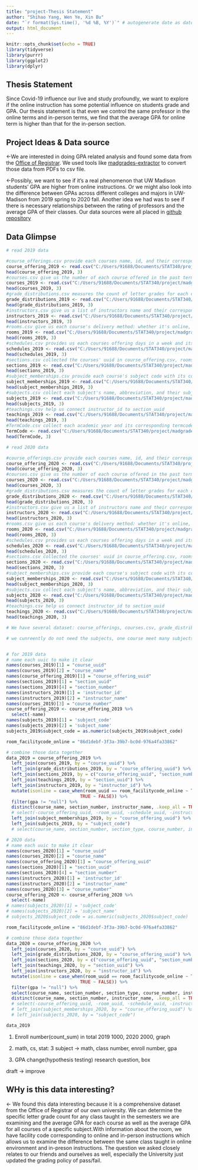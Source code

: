 ---
title: "project-Thesis Statement"
author: "Shihao Yang, Wen Ye, Xin Bu"
date: "`r format(Sys.time(), '%d %B, %Y')`" # autogenerate date as date of last knit
output: html_document
---

```{r setup, include=FALSE}
knitr::opts_chunk$set(echo = TRUE)
library(tidyverse)
library(purrr)
library(ggplot2)
library(dplyr)
```

## Thesis Statement

Since Covid-19 influence our live and study profoundly, we want to explore if the online instruction has some potential influence on students grade and GPA. Our thesis statement is that even we control the same professor in the online terms and in-person terms, we find that the average GPA for online term is higher than that for the in-person section.

## Project Ideas & Data source
<-We are interested in doing GPA related analysis and found some data from the [Office of Registrar](https://registrar.wisc.edu/datacenter/). We used tools like [madgrades-extractor](https://github.com/madgrades/madgrades-extractor) to convert those data from PDFs to csv file.

<-Possibly, we want to see if it's a real phenomenon that UW Madison students' GPA are higher from online instructions. Or we might also look into the difference between GPAs across different colleges and majors in UW-Madison from 2019 spring to 2020 fall. Another idea we had was to see if there is necessary relationships between the rating of professors and the average GPA of their classes. Our data sources were all placed in [github repository](https://github.com/wen-ye-xwz/GPA-Analysis)

## Data Glimpse

```{r}
# read 2019 data

#course_offerings.csv provide each courses name, id, and their corresponding termcode.
course_offering_2019 <- read.csv("C:/Users/91688/Documents/STAT340/project/madgrades-extractor-master/data/2019/course_offerings.csv")
head(course_offering_2019, 3)
#courses.csv give us the number of each course offered in the past terms.
courses_2019 <- read.csv("C:/Users/91688/Documents/STAT340/project/madgrades-extractor-master/data/2019/courses.csv")
head(courses_2019, 3)
#grade_distributions.csv measures the count of letter grades for each course sections.
grade_distributions_2019 <- read.csv("C:/Users/91688/Documents/STAT340/project/madgrades-extractor-master/data/2019/grade_distributions.csv")
head(grade_distributions_2019, 3)
#instructors.csv give us a list of instructors name and their corresponding id number.
instructors_2019 <- read.csv("C:/Users/91688/Documents/STAT340/project/madgrades-extractor-master/data/2019/instructors.csv")
head(instructors_2019, 3)
#rooms.csv give us each course's delivery method: whether it's online, off-campus, or on-campus. And if it's on-campus, there is a corresponding room id for that course.
rooms_2019 <- read.csv("C:/Users/91688/Documents/STAT340/project/madgrades-extractor-master/data/2019/rooms.csv")
head(rooms_2019, 3)
#schedules.csv provides us each courses offering days in a week and its time duration.
schedules_2019 <- read.csv("C:/Users/91688/Documents/STAT340/project/madgrades-extractor-master/data/2019/schedules.csv")
head(schedules_2019, 3)
#sections.csv collected the courses' uuid in course_offering.csv, rooms.csv, and schedules.csv together to give us a bridge to connect different datasets.
sections_2019 <- read.csv("C:/Users/91688/Documents/STAT340/project/madgrades-extractor-master/data/2019/sections.csv")
head(sections_2019, 3)
#subject_memberships.csv provide each course's subject code with its corresponding course_offering_uuid.
subject_memberships_2019 <- read.csv("C:/Users/91688/Documents/STAT340/project/madgrades-extractor-master/data/2019/subject_memberships.csv")
head(subject_memberships_2019, 3)
#subjects.csv collect each subject's name, abbreviation, and their subject_code.
subjects_2019 <- read.csv("C:/Users/91688/Documents/STAT340/project/madgrades-extractor-master/data/2019/subjects.csv")
head(subjects_2019, 3)
#teachings.csv help us connect instructor_id to section_uuid
teachings_2019 <- read.csv("C:/Users/91688/Documents/STAT340/project/madgrades-extractor-master/data/2019/teachings.csv")
head(teachings_2019, 3)
#TermCode.csv collect each academic year and its corresponding termcode for three terms in a year.
TermCode <- read.csv("C:/Users/91688/Documents/STAT340/project/madgrades-extractor-master/data/2019/TermCode.csv")
head(TermCode, 3)

# read 2020 data

#course_offerings.csv provide each courses name, id, and their corresponding termcode.
course_offering_2020 <- read.csv("C:/Users/91688/Documents/STAT340/project/madgrades-extractor-master/data/2020/course_offerings.csv")
head(course_offering_2020, 3)
#courses.csv give us the number of each course offered in the past terms.
courses_2020 <- read.csv("C:/Users/91688/Documents/STAT340/project/madgrades-extractor-master/data/2020/courses.csv")
head(courses_2020, 3)
#grade_distributions.csv measures the count of letter grades for each course sections.
grade_distributions_2020 <- read.csv("C:/Users/91688/Documents/STAT340/project/madgrades-extractor-master/data/2020/grade_distributions.csv")
head(grade_distributions_2020, 3)
#instructors.csv give us a list of instructors name and their corresponding id number.
instructors_2020 <- read.csv("C:/Users/91688/Documents/STAT340/project/madgrades-extractor-master/data/2020/instructors.csv")
head(instructors_2020, 3)
#rooms.csv give us each course's delivery method: whether it's online, off-campus, or on-campus. And if it's on-campus, there is a corresponding room id for that course.
rooms_2020 <- read.csv("C:/Users/91688/Documents/STAT340/project/madgrades-extractor-master/data/2020/rooms.csv")
head(rooms_2020, 3)
#schedules.csv provides us each courses offering days in a week and its time duration.
schedules_2020 <- read.csv("C:/Users/91688/Documents/STAT340/project/madgrades-extractor-master/data/2020/schedules.csv")
head(schedules_2020, 3)
#sections.csv collected the courses' uuid in course_offering.csv, rooms.csv, and schedules.csv together to give us a bridge to connect different datasets.
sections_2020 <- read.csv("C:/Users/91688/Documents/STAT340/project/madgrades-extractor-master/data/2020/sections.csv")
head(sections_2020, 3)
#subject_memberships.csv provide each course's subject code with its corresponding course_offering_uuid.
subject_memberships_2020 <- read.csv("C:/Users/91688/Documents/STAT340/project/madgrades-extractor-master/data/2020/subject_memberships.csv")
head(subject_memberships_2020, 3)
#subjects.csv collect each subject's name, abbreviation, and their subject_code.
subjects_2020 <- read.csv("C:/Users/91688/Documents/STAT340/project/madgrades-extractor-master/data/2020/subjects.csv")
head(subjects_2020, 3)
#teachings.csv help us connect instructor_id to section_uuid
teachings_2020 <- read.csv("C:/Users/91688/Documents/STAT340/project/madgrades-extractor-master/data/2020/teachings.csv")
head(teachings_2020, 3)
```


```{r}
# We have several dataset: course_offerings, courses.csv, grade_distributions, sections, teachings, instructors, rooms, subject_memberships, subjects, schedules, TermCode

# we cunreently do not need the subjects, one course meet many subjects


# for 2019 data
# name each uuic to make it clear 
names(courses_2019)[1] = "course_uuid"
names(courses_2019)[2] = "course_name"
names(course_offering_2019)[1] = "course_offering_uuid"
names(sections_2019)[1] = "section_uuid"
names(sections_2019)[4] = "section_number"
names(instructors_2019)[1] = 'instructor_id'
names(instructors_2019)[2] = "instructor_name"
names(courses_2019)[3] = "course_number"
course_offering_2019 <- course_offering_2019 %>% 
  select(-name)
names(subjects_2019)[1] = 'subject_code'
names(subjects_2019)[2] = 'subject_name'
subjects_2019$subject_code = as.numeric(subjects_2019$subject_code)

room_facilitycode_online = "86d1debf-3f3a-39b7-bc0d-976a4fa33862"

# combine those data together
data_2019 = course_offering_2019 %>% 
  left_join(courses_2019, by = "course_uuid") %>% 
  left_join(grade_distributions_2019, by = "course_offering_uuid") %>% 
  left_join(sections_2019, by = c("course_offering_uuid", "section_number")) %>% 
  left_join(teachings_2019, by = "section_uuid") %>% 
  left_join(instructors_2019, by = "instructor_id") %>% 
  mutate(isonline = case_when(room_uuid == room_facilitycode_online ~ TRUE,
                            TRUE ~ FALSE)) %>% 
  filter(gpa != "null") %>% 
  distinct(course_name, section_number, instructor_name, .keep_all = TRUE) %>% 
  # select(-course_offering_uuid, -room_uuid, -schedule_uuid, -instructor_id, -course_uuid, -term_code, -section_uuid) %>% 
  left_join(subject_memberships_2019, by = "course_offering_uuid") %>%
  left_join(subjects_2019, by = "subject_code") 
  # select(course_name, section_number, section_type, course_number, instructor_name, gpa, isonline, a_count:other_count)

# 2020 data
# name each uuic to make it clear 
names(courses_2020)[1] = "course_uuid"
names(courses_2020)[2] = "course_name"
names(course_offering_2020)[1] = "course_offering_uuid"
names(sections_2020)[1] = "section_uuid"
names(sections_2020)[4] = "section_number"
names(instructors_2020)[1] = 'instructor_id'
names(instructors_2020)[2] = "instructor_name"
names(courses_2020)[3] = "course_number"
course_offering_2020 <- course_offering_2020 %>% 
  select(-name)
# names(subjects_2020)[1] = 'subject_code'
# names(subjects_2020)[2] = 'subject_name'
# subjects_2020$subject_code = as.numeric(subjects_2020$subject_code)

room_facilitycode_online = "86d1debf-3f3a-39b7-bc0d-976a4fa33862"

# combine those data together
data_2020 = course_offering_2020 %>% 
  left_join(courses_2020, by = "course_uuid") %>% 
  left_join(grade_distributions_2020, by = "course_offering_uuid") %>% 
  left_join(sections_2020, by = c("course_offering_uuid", "section_number")) %>% 
  left_join(teachings_2020, by = "section_uuid") %>% 
  left_join(instructors_2020, by = "instructor_id") %>% 
  mutate(isonline = case_when(room_uuid == room_facilitycode_online ~ TRUE,
                            TRUE ~ FALSE)) %>% 
  filter(gpa != "null") %>% 
  select(course_name, section_number, section_type, course_number, instructor_name, gpa, isonline, a_count:other_count) %>% 
  distinct(course_name, section_number, instructor_name, .keep_all = TRUE)
  # select(-course_offering_uuid, -room_uuid, -schedule_uuid, -instructor_id, -course_uuid, -term_code, -section_uuid) %>% 
  # left_join(subject_memberships_2020, by = "course_offering_uuid") %>% 
  # left_join(subjects_2020, by = "subject_code")

```


```{r}
data_2019
```


1. Enroll number(count_sum) in total 2019 1000, 2020 2000, graph

2. math, cs, stat: 3 subject -> math, class number, enroll number, gpa

3. GPA change(hypothesis testing) research question, box 

draft -> improve


## WHy is this data interesting?
<- We found this data interesting because it is a comprehensive dataset from the Office of Registrar of our own university. We can determine the specific letter grade count for any class taught in the semesters we are examining and the average GPA for each course as well as the average GPA for all courses of a specific subject.With information about the room, we have facility code corresponding to online and in-person instructions which allows us to examine the difference between the same class taught in online environment and in-preson instructions. The question we asked closely relates to our friends and ourselves as well, especially the University just updated the grading policy of pass/fail.

